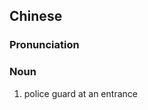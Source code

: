 {{also|门警}}
==Chinese==
{{zh-forms|s=门警}}

===Pronunciation===
{{zh-pron
|m=ménjǐng
|cat=n
}}

===Noun===
{{zh-noun}}

# police guard at an entrance